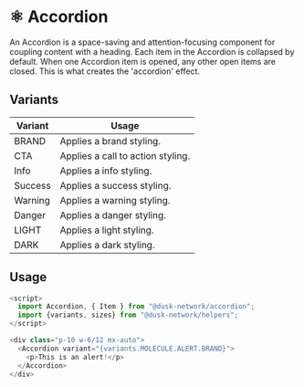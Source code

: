 
<Meta title="Docs/components/Molecules/Accordion" />

# ⚛️ Accordion

An Accordion is a space-saving and attention-focusing component for coupling content with a heading.
Each item in the Accordion is collapsed by default.  When one Accordion item is opened, any other open 
items are closed. This is what creates the 'accordion' effect.

## Variants

| Variant   | Usage                             |
| --------- | --------------------------------- |
| BRAND     | Applies a brand styling.          |
| CTA       | Applies a call to action styling. |
| Info      | Applies a info styling.           |
| Success   | Applies a success styling.        |
| Warning   | Applies a warning styling.        |
| Danger    | Applies a danger styling.         |
| LIGHT     | Applies a light styling.          |
| DARK      | Applies a dark styling.           |

## Usage

```js
<script>
  import Accordion, { Item } from "@dusk-network/accordion";
  import {variants, sizes} from "@dusk-network/helpers";
</script>

<div class="p-10 w-6/12 mx-auto">
  <Accordion variant="{variants.MOLECULE.ALERT.BRAND}">
    <p>This is an alert!</p>
  </Accordion>
</div>
```
